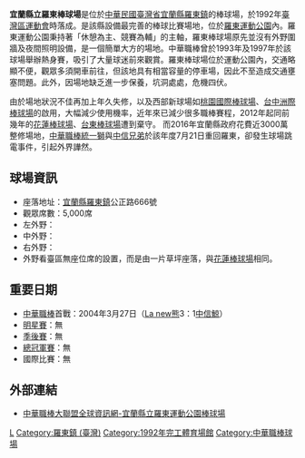 {{Infobox_Stadium
| stadium_name      = 羅東棒球場
| image             = 
| fullname          = 宜蘭縣立羅東棒球場
| location          = {{ROC}}[[臺灣省|臺灣省]][[宜蘭縣|宜蘭縣]][[羅東鎮_(臺灣)|羅東鎮]]公正路666號
| coordinates            = {{coord|24.68355414396086|N|121.74955688401784|E|type:landmark|display=inline,title}}
| broke_ground      = －
| opened            = 1992年
| owner             = [[宜蘭縣政府|宜蘭縣政府]]
| operator          = 
| surface           = 草皮
| construction_cost = 
| architect         =
| former_names      = 
| tenants           = 
| seating_capacity  = 5,000人
| dimensions        = 左外野：350英呎 <br> 中外野：400英呎 <br> 右外野：350英呎
}}
'''宜蘭縣立羅東棒球場'''是位於[[中華民國|中華民國]][[臺灣省|臺灣省]][[宜蘭縣|宜蘭縣]][[羅東鎮_(臺灣)|羅東鎮]]的棒球場，於1992年[[臺灣區運動會|臺灣區運動會]]時落成。是該縣設備最完善的棒球比賽場地，位於[[羅東運動公園|羅東運動公園]]內。羅東運動公園秉持著「休憩為主、競賽為輔」的主軸，羅東棒球場原先並沒有外野圍牆及夜間照明設備，是一個簡單大方的場地。中華職棒曾於1993年及1997年於該球場舉辦熱身賽，吸引了大量球迷前來觀賞。羅東棒球場位於運動公園內，交通略顯不便，觀眾多須開車前往，但該地具有相當容量的停車場，因此不至造成交通壅塞問題。此外，因場地缺乏進一步保養，坑洞處處，危機四伏。

由於場地狀況不佳再加上年久失修，以及西部新球場如[[桃園國際棒球場|桃園國際棒球場]]、[[台中洲際棒球場|台中洲際棒球場]]的啟用，大幅減少使用機率，近年來已減少很多職棒賽程，2012年起同前幾年的[[花蓮棒球場|花蓮棒球場]]、[[台東棒球場|台東棒球場]]遭到棄守。
而2016年宜蘭縣政府花費近3000萬整修場地，[[中華職棒|中華職棒]][[統一獅|統一獅]]與[[中信兄弟|中信兄弟]]於該年度7月21日重回羅東，卻發生球場跳電事件，引起外界譁然。

==球場資訊==
*座落地址：[[宜蘭縣|宜蘭縣]][[羅東鎮_(臺灣)|羅東鎮]]公正路666號 
*觀眾席數：5,000席 
*左外野：{{convert|350|ft|m|1}}
*中外野：{{convert|400|ft|m|1}}
*右外野：{{convert|350|ft|m|1}}
*外野看臺區無座位席的設置，而是由一片草坪座落，與[[花蓮棒球場|花蓮棒球場]]相同。

==重要日期==
*[[中華職棒|中華職棒]]首戰：2004年3月27日（[[La_new熊|La new熊]]3：1[[中信鯨|中信鯨]]）
*[[中華職棒明星賽|明星賽]]：無
*[[中華職棒季後挑戰賽|季後賽]]：無
*[[台灣大賽|總冠軍賽]]：無
*國際比賽：無

== 外部連結 ==
{{台灣棒球維基館}}
*[http://www.cpbl.com.tw/footer/stadium/F01 中華職棒大聯盟全球資訊網-宜蘭縣立羅東運動公園棒球場] {{Wayback|url=http://www.cpbl.com.tw/footer/stadium/F01 |date=20200720081953 }}

{{台灣棒球}}
{{Gymnasium-stub}}

[[Category:台灣棒球場|L]]
[[Category:羅東鎮_(臺灣)|Category:羅東鎮 (臺灣)]]
[[Category:1992年完工體育場館|Category:1992年完工體育場館]]
[[Category:中華職棒球場|Category:中華職棒球場]]